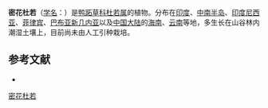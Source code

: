 {{Speciesbox
| name = 密花杜若
| status = 
| status_system = 
| image =
| genus = Pollia
| species = thyrsiflora
| authority = (Bl.) Endl. ex Hassk.
}}

'''密花杜若'''（[[学名|学名]]：{{lang|la|''Pollia thyrsiflora''}}）是[[鸭跖草科|鸭跖草科]][[杜若属|杜若属]]的植物。分布在[[印度|印度]]、[[中南半岛|中南半岛]]、[[印度尼西亚|印度尼西亚]]、[[菲律宾|菲律宾]]、[[巴布亚新几内亚|巴布亚新几内亚]]以及[[中国大陆|中国大陆]]的[[海南|海南]]、[[云南|云南]]等地，多生长在山谷林内潮湿土壤上，目前尚未由人工引种栽培。

== 参考文献 ==
<div class="references-small">
* {{cite web| url =http://www.bioinfo.cn/db05/KmzwSpecies.php?action=view&id=25181| title =密花杜若| work =《中国高等植物数据库全库》| publisher =中国科学院微生物研究所| author =昆明植物研究所| accessdate =2009-02-25| deadurl =yes| archiveurl =https://web.archive.org/web/20160305021053/http://www.bioinfo.cn/db05/KmzwSpecies.php?action=view&id=25181| archivedate =2016-03-05}}
</div>
{{Taxonbar|from=Q15232566}}

[[Category:杜若属|密花杜若]]


{{植物小作品}}